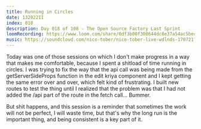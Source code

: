 ---
title: Running in Circles
date: 132022II
index: 018
description: Day 018 of 108 - The Open Source Factory Last Sprint
loomRecording: https://www.loom.com/share/0df3b00f300644dc8e37a54ac5becb77
music: https://soundcloud.com/nico-tober/nico-tober-live-wdlnds-170721?in_system_playlist=personalized-tracks%3A%3Ajpfraneto%3A1151909086
---

Today was one of those sessions on which I don't make progress in a way that makes me comfortable, because I spent a shitload of time running in circles. I was trying to fix the way that the api call was being made from the getServerSideProps function in the edit kriya component and I kept getting the same error over and over, which felt kind of frustrating. I built new routes to test the thing until I realized that the problem was that I had not added the /api part of the route in the fetch call... Bummer.

But shit happens, and this session is a reminder that sometimes the work will not be perfect, I will waste time, but that's why the long run is the important thing, and being consistent is a key part of it.
